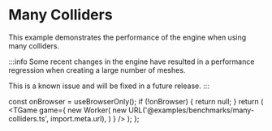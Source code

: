 # Many Colliders

This example demonstrates the performance of the engine when using many colliders.

:::info
Some recent changes in the engine have resulted in a performance regression when creating a large number of meshes.

This is a known issue and will be fixed in a future release.
:::



  const onBrowser = useBrowserOnly();
  if (!onBrowser) {
    return null;
  }
  return (
    <TGame
      game={
        new Worker(
          new URL('@examples/benchmarks/many-colliders.ts', import.meta.url),
        )
      }
    />
  );
};

<Game />
